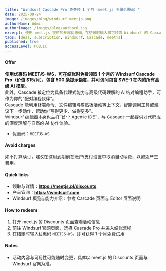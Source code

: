 ```yaml
---
title: "Windsurf Cascade Pro 免费领 1 个月（meet.js 专属优惠码）"
date: 2025-09-24
image: /images/blog/windsurf_meetjs.png
authorName: Admin
authorImage: /images/blog/author0.jpg
excerpt: 使用 meet.js 提供的专属优惠码，在结账时输入即可领取 Windsurf 的 Cascade Pro 一个月免费试用。
tags: [deal, subscription, Windsurf, Cascade, meetjs]
published: true
accessLevel: PUBLIC
---
```


#### Offer

**使用优惠码 MEETJS-WS，可在结账时免费领取 1 个月的 Windsurf Cascade Pro（价值 $15/月），包含 500 条提示额度，并可访问包含 SWE-1 在内的所有高级 AI 模型。**  
此外，Cascade 被定位为具备代理式能力与高级代码理解的 AI 结对编程助手，可作为你的“配对编程伙伴”。  
Cascade 能利用终端命令、文件编辑与剪贴板活动等上下文，智能调用工具或建议下一步动作，帮助你“写得更少、做得更多”。  
Windsurf 编辑器本身也主打“首个 Agentic IDE”，与 Cascade 一起提供对代码库的深度理解与自然的 AI 协作体验。

- 优惠码：`MEETJS-WS`

#### Avoid charges

如不打算续订，建议在试用到期前在账户/支付设置中取消自动续费，以避免产生费用。

#### Quick links

- 领取与详情：**https://meetjs.pl/discounts**
- 产品官网：**https://windsurf.com**  
- Windsurf 概览与能力介绍：参考 Cascade 页面与 Editor 页面说明

#### How to redeem

1) 打开 meet.js 的 Discounts 页面查看活动信息  
2) 前往 Windsurf 官网页面，选择 Cascade Pro 并进入结账流程  
3) 在结账时输入优惠码 `MEETJS-WS`，即可获得 1 个月免费试用

#### Notes

- 活动内容与可用性可能随时变更，具体以 meet.js 的 Discounts 页面与 Windsurf 官网为准。
